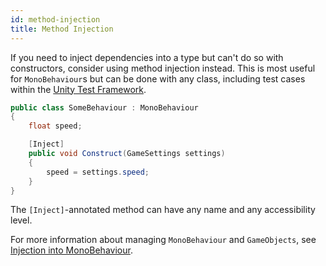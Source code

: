 ```yaml
---
id: method-injection
title: Method Injection
---
```


If you need to inject dependencies into a type but can't do so with constructors, consider using method injection instead. This is most useful for `MonoBehaviour`s but can be done with any class, including test cases within the [Unity Test Framework](https://docs.unity3d.com/Packages/com.unity.test-framework@latest).

```csharp
public class SomeBehaviour : MonoBehaviour
{
    float speed;

    [Inject]
    public void Construct(GameSettings settings)
    {
        speed = settings.speed;
    }
}
```

The `[Inject]`-annotated method can have any name and any accessibility level.

For more information about managing `MonoBehaviour` and `GameObjects`, see [Injection into MonoBehaviour](gameobject-injection).
